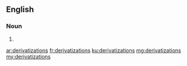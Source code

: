 ==English==

===Noun===
{{head|en|plural}}

# {{plural of|derivatization|lang=en|nocat=1}}

[[ar:derivatizations]]
[[fr:derivatizations]]
[[ku:derivatizations]]
[[mg:derivatizations]]
[[my:derivatizations]]